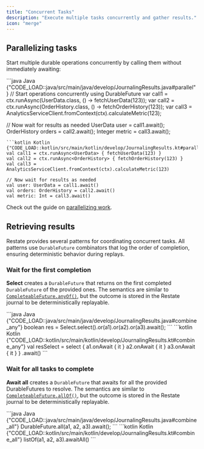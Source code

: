 ```yaml
---
title: "Concurrent Tasks"
description: "Execute multiple tasks concurrently and gather results."
icon: "merge"
---
```



<ConcurrentTaskIntro/>

## Parallelizing tasks

Start multiple durable operations concurrently by calling them without immediately awaiting:

<CodeGroup>
```java Java {"CODE_LOAD::java/src/main/java/develop/JournalingResults.java#parallel"} 
// Start operations concurrently using DurableFuture
var call1 = ctx.runAsync(UserData.class, () -> fetchUserData(123));
var call2 = ctx.runAsync(OrderHistory.class, () -> fetchOrderHistory(123));
var call3 = AnalyticsServiceClient.fromContext(ctx).calculateMetric(123);

// Now wait for results as needed
UserData user = call1.await();
OrderHistory orders = call2.await();
Integer metric = call3.await();
```
```kotlin Kotlin {"CODE_LOAD::kotlin/src/main/kotlin/develop/JournalingResults.kt#parallel"} 
val call1 = ctx.runAsync<UserData> { fetchUserData(123) }
val call2 = ctx.runAsync<OrderHistory> { fetchOrderHistory(123) }
val call3 = AnalyticsServiceClient.fromContext(ctx).calculateMetric(123)

// Now wait for results as needed
val user: UserData = call1.await()
val orders: OrderHistory = call2.await()
val metric: Int = call3.await()
```
</CodeGroup>

Check out the guide on [parallelizing work](guides/parallelizing-work).

## Retrieving results

Restate provides several patterns for coordinating concurrent tasks. All patterns use `DurableFuture` combinators that log the order of completion, ensuring deterministic behavior during replays.

### Wait for the first completion
**Select** creates a `DurableFuture` that returns on the first completed `DurableFuture` of the provided ones.
The semantics are similar to [`CompleteableFuture.anyOf()`](https://docs.oracle.com/en/java/javase/17/docs/api/java.base/java/util/concurrent/CompletableFuture.html#anyOf(java.util.concurrent.CompletableFuture...)), but the outcome is stored in the Restate journal to be deterministically replayable.

<CodeGroup>
    ```java Java {"CODE_LOAD::java/src/main/java/develop/JournalingResults.java#combine_any"} 
boolean res = Select.<Boolean>select().or(a1).or(a2).or(a3).await();
```
    ```kotlin Kotlin {"CODE_LOAD::kotlin/src/main/kotlin/develop/JournalingResults.kt#combine_any"} 
val resSelect =
    select {
          a1.onAwait { it }
          a2.onAwait { it }
          a3.onAwait { it }
        }
        .await()
```
</CodeGroup>

### Wait for all tasks to complete

**Await all** creates a `DurableFuture` that awaits for all the provided DurableFutures to resolve.
The semantics are similar to [`CompleteableFuture.allOf()`](https://docs.oracle.com/en/java/javase/17/docs/api/java.base/java/util/concurrent/CompletableFuture.html#allOf(java.util.concurrent.CompletableFuture...)), but the outcome is stored in the Restate journal to be deterministically replayable.

<CodeGroup>
```java Java {"CODE_LOAD::java/src/main/java/develop/JournalingResults.java#combine_all"} 
DurableFuture.all(a1, a2, a3).await();
```
```kotlin Kotlin {"CODE_LOAD::kotlin/src/main/kotlin/develop/JournalingResults.kt#combine_all"} 
listOf(a1, a2, a3).awaitAll()
```
</CodeGroup>

